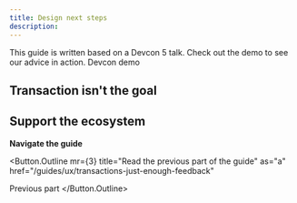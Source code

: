 ```yaml
---
title: Design next steps
description:
---
```



<Flash>This guide is written based on a Devcon 5 talk. Check out the demo to see our advice in action. <Link href="http://rimble-devcon-demo.netlify.com">Devcon demo</Link></Flash>


## Transaction isn't the goal

## Support the ecosystem

**Navigate the guide**

<Button.Outline
  mr={3}
  title="Read the previous part of the guide"
  as="a"
  href="/guides/ux/transactions-just-enough-feedback"
>
  Previous part
</Button.Outline>
